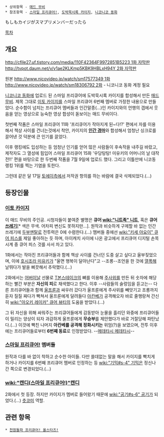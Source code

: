  * 상위항목 - [[매드 무비]]
 * 참조항목 - [[스마일 프리큐어!]], [[도박묵시록 카이지]], [[니코니코 동화]]
もしもカイジがスマプリメンバーだったら

[[목차]]
== 개요 ==
[[http://cfile27.uf.tistory.com/media/110F42364F9972851B5223 1화 자막판]]
[[http://tvpot.daum.net/v/v1ae2KLKmp5KBK9HBLxH94Y 2화 자막판]]

원본 [[http://www.nicovideo.jp/watch/sm17577349 1화]] [[http://www.nicovideo.jp/watch/sm18306792 2화]] - 니코니코 동화 계정 필요

[[니코니코 동화]]에 업로드 된 스마일 프리큐어에 도박묵시록 카이지를 합성해서 만든 [[매드 무비]]. 제목 그대로 [[이토 카이지]]를 스마일 프리큐어 6번째 멤버로 가정한 내용으로 만들었다. 순수함이 넘치는 프리큐어 멤버들과 인간말종(...)인 카이지와의 언행의 갭에서 웃음을 얻는 영상으로 능숙한 영상 합성이 돋보이는 매드 무비이다.

첫번째 작품은 스마일 프리큐어 11화 '프리큐어가 작아지게 된~다!?' 편에서 자를 이용해서 책상 사이를 건너는것에서 착안, 카이지의 '''[[인간 경마]]'''와 합성해서 엄청난 싱크로를 끌어낸 것 덕분에 큰 인기를 끌었다.

이후 랭킹에도 입성하는 등 엄청난 인기를 얻어 많은 사람들이 후속작을 내주길 바랐고, 제작자도 그 열성에 힘입어 스마일 프리큐어 15화 '우당탕탕! 미유키의 어머니의 날 대작전!!' 편을 바탕으로 한 두번째 작품을 7월 9일에 업로드 했다. 그리고 이틀만에 니코동 랭킹 1위를 찍는 기염을 토한다.

그런데 같은 달 17일 [[토에이]]측에서 저작권 항의를 하는 바람에 결국 삭제되었다.(...)

== 등장인물 ==
=== [[이토 카이지]] ===
이 매드 무비의 주인공. 시청자들이 붙여준 별명은 '''큐어 [[wiki:"니트족" 니트]]''', 혹은 '''큐어 [[쓰레기]]'''[* 색은 무색. 어차피 변신도 못하지만...]. 원작과 비슷하게 구제할 바 없는 인간 쓰레기에 [[두부멘탈]]로 전투력은 0에 수렴한다.(...) 멤버들 중에선 [[wiki:"키세 야요이" 큐어 피스]]를 제일 좋아하는 듯 하며, 아이캐치 사이에 나온 광고에서 프리큐어 디지털 손목시계 중 큐어 피스 것를 사서 차고 있다.

1화에서는 작아진 프리큐어들과 함께 책상 사이를 건너던 도중 살고 싶다고 울부짖었으며, 이에 [[호시조라 미유키]]가 "울면 행복이 달아난다"고 --조롱--조언을 한 것에 [[열폭]]해 날뛰다가 발을 삐끗해서 추락했다.(...)

2화에서는 [[어버이날]] 선물로 [[T본]][[스테이크]]의 뼈를 이용해 [[주사위]]를 만든 뒤 숫자에 해당하는 빨간 부분은 '''자신의 피'''로 채색했다고 한다. 이후 --사람들의 술렁임을 듣고는-- 다른 프리큐어들과 함께 [[울프룬]]과 싸우러 갔다가 울프룬에게 주사위를 빼앗기고 조롱까지 듣자 질질 짜다가 빡쳐서 울프룬에게 달려들다 [[아칸베]]가 공격해오자 바로 줄행랑쳐 간신히 [[wiki:"아오키 레이카" 큐어 뷰티]]의 도움을 받았다.(...)

그 뒤 자신을 위해 싸워주는 프리큐어들에게 감동받아 눈물을 흘리던 와중에 프리큐어들이 밀리는 양상이 되자 과감하게 울프룬에게 '''무승부'''를 제안했다가 바로 거절당해 파탄났다.(...) 이것에 빡친 나머지 '''아칸베를 공격해 정화시키는''' 위엄(?)을 보였으며, 전투 이후에는 프리큐어들로부터 '''6번째 동료'''로 인정받았다. --[[메데타시 메데타시]]--

=== [[스마일 프리큐어!]] 멤버들 ===
원작과 다를 바 없이 착하고 순수한 아이들. 다만 쓸데없는 말을 해서 카이지를 빡치게 하거나 카이지를 6번째 프리큐어 멤버로 인정하는 등 [[wiki:"기믹#s-4" 기믹]]은 정신나간 쪽으로 변경되었다.(...)

=== [[wiki:"캔디(스마일 프리큐어!)"캔디]] ===
2화에서 첫 등장. 하지만 카이지가 멤버로 들어왔기 때문에 [[wiki:"공기#s-6" 공기]]가 되었다.(...) [[츳코미]] 역할.

== 관련 항목 ==
 * [[천원돌파 프리큐어! 올스타즈!]]
